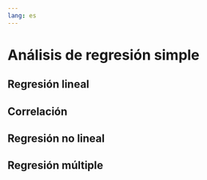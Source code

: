 ```yaml
---
lang: es
---
```


# Análisis de regresión simple


## Regresión lineal


## Correlación


## Regresión no lineal


## Regresión múltiple 








